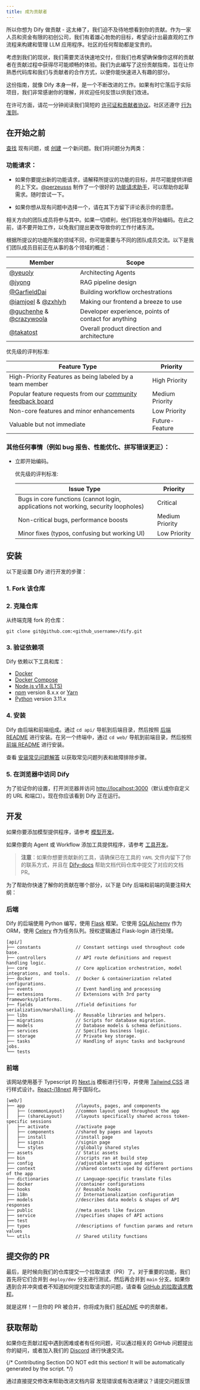 ```yaml
---
title: 成为贡献者
---
```



所以你想为 Dify 做贡献 - 这太棒了，我们迫不及待地想看到你的贡献。作为一家人员和资金有限的初创公司，我们有着雄心勃勃的目标，希望设计出最直观的工作流程来构建和管理 LLM 应用程序。社区的任何帮助都是宝贵的。

考虑到我们的现状，我们需要灵活快速地交付，但我们也希望确保像你这样的贡献者在贡献过程中获得尽可能顺畅的体验。我们为此编写了这份贡献指南，旨在让你熟悉代码库和我们与贡献者的合作方式，以便你能快速进入有趣的部分。

这份指南，就像 Dify 本身一样，是一个不断改进的工作。如果有时它落后于实际项目，我们非常感谢你的理解，并欢迎任何反馈以供我们改进。

在许可方面，请花一分钟阅读我们简短的 [许可证和贡献者协议](https://github.com/langgenius/dify/blob/main/LICENSE)。社区还遵守 [行为准则](https://github.com/langgenius/dify/blob/ecade13455d7cb93cc1a9c39358aeff7f419c423/.github/CODE_OF_CONDUCT.md?plain=1#L4)。

## 在开始之前

[查找](https://github.com/langgenius/dify/issues?q=is:issue+is:closed) 现有问题，或 [创建](https://github.com/langgenius/dify/issues/new/choose) 一个新问题。我们将问题分为两类：

### 功能请求：

* 如果你要提出新的功能请求，请解释所提议的功能的目标，并尽可能提供详细的上下文。[@perzeusss](https://github.com/perzeuss) 制作了一个很好的 [功能请求助手](https://udify.app/chat/MK2kVSnw1gakVwMX)，可以帮助你起草需求。随时尝试一下。

* 如果你想从现有问题中选择一个，请在其下方留下评论表示你的意愿。

相关方向的团队成员将参与其中。如果一切顺利，他们将批准你开始编码。在此之前，请不要开始工作，以免我们提出更改导致你的工作付诸东流。

根据所提议的功能所属的领域不同，你可能需要与不同的团队成员交流。以下是我们团队成员目前正在从事的各个领域的概述：

  | Member                                                       | Scope                                                |
  | ------------------------------------------------------------ | ---------------------------------------------------- |
  | [@yeuoly](https://github.com/Yeuoly)                         | Architecting Agents                                  |
  | [@jyong](https://github.com/JohnJyong)                       | RAG pipeline design                                  |
  | [@GarfieldDai](https://github.com/GarfieldDai)               | Building workflow orchestrations                     |
  | [@iamjoel](https://github.com/iamjoel) & [@zxhlyh](https://github.com/zxhlyh) | Making our frontend a breeze to use                  |
  | [@guchenhe](https://github.com/guchenhe) & [@crazywoola](https://github.com/crazywoola) | Developer experience, points of contact for anything |
  | [@takatost](https://github.com/takatost)                     | Overall product direction and architecture           |

  优先级的评判标准:

<table>
  <thead>
    <tr>
      <th>Feature Type</th>
      <th>Priority</th>
    </tr>
  </thead>
  <tbody>
    <tr>
      <td>High-Priority Features as being labeled by a team member</td>
      <td>High Priority</td>
    </tr>
    <tr>
      <td>Popular feature requests from our <a href="https://github.com/langgenius/dify/discussions/categories/ideas">community feedback board</a></td>
      <td>Medium Priority</td>
    </tr>
    <tr>
      <td>Non-core features and minor enhancements</td>
      <td>Low Priority</td>
    </tr>
    <tr>
      <td>Valuable but not immediate</td>
      <td>Future-Feature</td>
    </tr>
  </tbody>
</table>

### 其他任何事情（例如 bug 报告、性能优化、拼写错误更正）：
* 立即开始编码。

  优先级的评判标准:

  | Issue Type                                                   | Priority        |
  | ------------------------------------------------------------ | --------------- |
  | Bugs in core functions (cannot login, applications not working, security loopholes) | Critical        |
  | Non-critical bugs, performance boosts                        | Medium Priority |
  | Minor fixes (typos, confusing but working UI)                | Low Priority    |


## 安装

以下是设置 Dify 进行开发的步骤：

### 1. Fork 该仓库

### 2. 克隆仓库

从终端克隆 fork 的仓库：

```
git clone git@github.com:<github_username>/dify.git
```

### 3. 验证依赖项

Dify 依赖以下工具和库：

- [Docker](https://www.docker.com/)
- [Docker Compose](https://docs.docker.com/compose/install/)
- [Node.js v18.x (LTS)](http://nodejs.org)
- [npm](https://www.npmjs.com/) version 8.x.x or [Yarn](https://yarnpkg.com/)
- [Python](https://www.python.org/) version 3.11.x

### 4. 安装

Dify 由后端和前端组成。通过 `cd api/` 导航到后端目录，然后按照 [后端 README](https://github.com/langgenius/dify/blob/main/api/README.md) 进行安装。在另一个终端中，通过 `cd web/` 导航到前端目录，然后按照 [前端 README](https://github.com/langgenius/dify/blob/main/web/README.md) 进行安装。

查看 [安装常见问题解答](/zh-hans/learn-more/faq/install-faq) 以获取常见问题列表和故障排除步骤。

### 5. 在浏览器中访问 Dify

为了验证你的设置，打开浏览器并访问 [http://localhost:3000](http://localhost:3000)（默认或你自定义的 URL 和端口）。现在你应该看到 Dify 正在运行。

## 开发

如果你要添加模型提供程序，请参考 [模型开发](https://docs.dify.ai/plugins/quick-start/develop-plugins/model-plugin)。

如果你要向 Agent 或 Workflow 添加工具提供程序，请参考 [工具开发](https://docs.dify.ai/plugins/quick-start/develop-plugins/tool-plugin)。

> **注意**：如果你想要贡献新的工具，请确保已在工具的 `YAML` 文件内留下了你的联系方式，并且在 [Dify-docs](https://github.com/langgenius/dify-docs) 帮助文档代码仓库中提交了对应的文档 PR。

为了帮助你快速了解你的贡献在哪个部分，以下是 Dify 后端和前端的简要注释大纲：

### 后端

Dify 的后端使用 Python 编写，使用 [Flask](https://flask.palletsprojects.com/en/3.0.x/) 框架。它使用 [SQLAlchemy](https://www.sqlalchemy.org/) 作为 ORM，使用 [Celery](https://docs.celeryq.dev/en/stable/getting-started/introduction.html) 作为任务队列。授权逻辑通过 Flask-login 进行处理。

```
[api/]
├── constants             // Constant settings used throughout code base.
├── controllers           // API route definitions and request handling logic.           
├── core                  // Core application orchestration, model integrations, and tools.
├── docker                // Docker & containerization related configurations.
├── events                // Event handling and processing
├── extensions            // Extensions with 3rd party frameworks/platforms.
├── fields                //field definitions for serialization/marshalling.
├── libs                  // Reusable libraries and helpers.
├── migrations            // Scripts for database migration.
├── models                // Database models & schema definitions.
├── services              // Specifies business logic.
├── storage               // Private key storage.      
├── tasks                 // Handling of async tasks and background jobs.
└── tests
```

### 前端

该网站使用基于 Typescript 的 [Next.js](https://nextjs.org/) 模板进行引导，并使用 [Tailwind CSS](https://tailwindcss.com/) 进行样式设计。[React-i18next](https://react.i18next.com/) 用于国际化。

```
[web/]
├── app                   //layouts, pages, and components
│   ├── (commonLayout)    //common layout used throughout the app
│   ├── (shareLayout)     //layouts specifically shared across token-specific sessions 
│   ├── activate          //activate page
│   ├── components        //shared by pages and layouts
│   ├── install           //install page
│   ├── signin            //signin page
│   └── styles            //globally shared styles
├── assets                // Static assets
├── bin                   //scripts ran at build step
├── config                //adjustable settings and options 
├── context               //shared contexts used by different portions of the app
├── dictionaries          // Language-specific translate files 
├── docker                //container configurations
├── hooks                 // Reusable hooks
├── i18n                  // Internationalization configuration
├── models                //describes data models & shapes of API responses
├── public                //meta assets like favicon
├── service               //specifies shapes of API actions
├── test                  
├── types                 //descriptions of function params and return values
└── utils                 // Shared utility functions
```

## 提交你的 PR

最后，是时候向我们的仓库提交一个拉取请求（PR）了。对于重要的功能，我们首先将它们合并到 `deploy/dev` 分支进行测试，然后再合并到 `main` 分支。如果你遇到合并冲突或者不知道如何提交拉取请求的问题，请查看 [GitHub 的拉取请求教程](https://docs.github.com/en/pull-requests/collaborating-with-pull-requests)。

就是这样！一旦你的 PR 被合并，你将成为我们 [README](https://github.com/langgenius/dify/blob/main/README_CN.md) 中的贡献者。

## 获取帮助

如果你在贡献过程中遇到困难或者有任何问题，可以通过相关的 GitHub 问题提出你的疑问，或者加入我们的 [Discord](https://discord.com/invite/8Tpq4AcN9c) 进行快速交流。

{/*
Contributing Section
DO NOT edit this section!
It will be automatically generated by the script.
*/}

<CardGroup cols="2">
    <Card
        title="编辑此页面"
        icon="pen-to-square"
        href="https://github.com/langgenius/dify-docs/edit/main/zh-hans/community/contribution.mdx"
    >
        通过直接提交修改来帮助改进文档内容
    </Card>
    <Card
        title="提交问题"
        icon="github"
        href="https://github.com/langgenius/dify-docs/issues/new?title=文档问题%3A%20ibut&body=%23%23%20问题描述%0A%3C%21--%20请简要描述您发现的问题%20--%3E%0A%0A%23%23%20页面链接%0Ahttps%3A%2F%2Fgithub.com%2Flanggenius%2Fdify-docs%2Fblob%2Fmain%2Fzh-hans/community%2Fcontribution.mdx%0A%0A%23%23%20建议修改%0A%3C%21--%20如果有具体的修改建议，请在此说明%20--%3E%0A%0A%3C%21--%20感谢您对文档质量的关注！%20--%3E"
    >
        发现错误或有改进建议？请提交问题反馈
    </Card>
</CardGroup>
